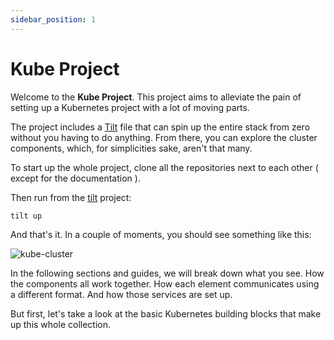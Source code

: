 ```yaml
---
sidebar_position: 1
---
```


# Kube Project

Welcome to the **Kube Project**. This project aims to alleviate the pain of setting up a Kubernetes project with a lot
of moving parts.

The project includes a [Tilt](https://tilt.dev) file that can spin up the entire stack from zero without you having
to do anything. From there, you can explore the cluster components, which, for simplicities sake, aren't that many.

To start up the whole project, clone all the repositories next to each other ( except for the documentation ).

Then run from the [tilt](https://github.com/kube-project/tilt) project:

```
tilt up
```

And that's it. In a couple of moments, you should see something like this:

![kube-cluster](/img/kube-cluster.png)

In the following sections and guides, we will break down what you see. How the components all work together.
How each element communicates using a different format. And how those services are set up.

But first, let's take a look at the basic Kubernetes building blocks that make up this whole collection.
